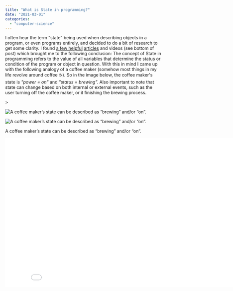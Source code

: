 ```yaml
---
title: "What is State in programming?"
date: "2021-03-01"
categories: 
  - "computer-science"
---
```


I often hear the term "state" being used when describing objects in a program, or even programs entirely, and decided to do a bit of research to get some clarity. I found [a few helpful](https://en.wikipedia.org/wiki/State_(computer_science)#:~:text=The%20contents%20of%20these%20memory,is%20called%20the%20program's%20state.&text=Imperative%20programming%20is%20a%20programming,which%20change%20the%20program%20state.(computer_science)#:~:text=The%20contents%20of%20these%20memory,is%20called%20the%20program's%20state.&text=Imperative%20programming%20is%20a%20programming,which%20change%20the%20program%20state.) [articles](https://www.quora.com/What-is-a-state-in-computer-science) and videos (see bottom of post) which brought me to the following conclusion: The concept of State in programming refers to the value of all variables that determine the status or condition of the program or object in question. With this in mind I came up with the following analogy of a coffee maker (somehow most things in my life revolve around coffee ☕️). So in the image below, the coffee maker's state is _"power = on"_ and _"status = brewing"._ Also important to note that state can change based on both internal or external events, such as the user turning off the coffee maker, or it finishing the brewing process.

\>

<img src="https://images.squarespace-cdn.com/content/v1/524ccd92e4b0bcb12e08626f/1614625160556-6NDG63SKXQ9HQL9UHYNH/processed\_1614624947635.jpg" alt="A coffee maker’s state can be described as “brewing” and/or “on”." />

![A coffee maker’s state can be described as “brewing” and/or “on”.](https://images.squarespace-cdn.com/content/v1/524ccd92e4b0bcb12e08626f/1614625160556-6NDG63SKXQ9HQL9UHYNH/processed_1614624947635.jpg)

A coffee maker’s state can be described as “brewing” and/or “on”.

<iframe class="embedly-embed" src="//cdn.embedly.com/widgets/media.html?src=https%3A%2F%2Fwww.youtube.com%2Fembed%2FjRtdbSKWFqk%3Ffeature%3Doembed&amp;display_name=YouTube&amp;url=https%3A%2F%2Fwww.youtube.com%2Fwatch%3Fv%3DjRtdbSKWFqk&amp;image=https%3A%2F%2Fi.ytimg.com%2Fvi%2FjRtdbSKWFqk%2Fhqdefault.jpg&amp;key=61d05c9d54e8455ea7a9677c366be814&amp;type=text%2Fhtml&amp;schema=youtube" width="854" height="480" scrolling="no" title="YouTube embed" frameborder="0" allow="autoplay; fullscreen" allowfullscreen="true"></iframe>
